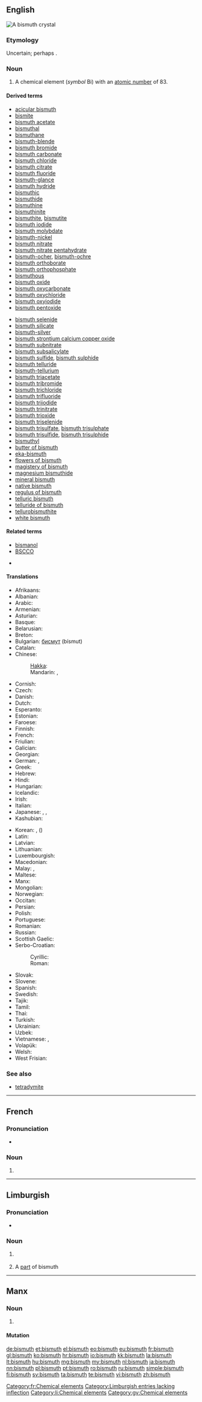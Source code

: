 ==English==

[[Image:Bismuth_crystal_macro.jpg|thumb|right|A bismuth crystal]]
{{elements|Bi|lead|Pb|polonium|Po}}

===Etymology===
Uncertain; perhaps {{etyl|de}} {{term|weiß||white|lang=de}} {{term|Masse||mass}}.

===Noun===
{{en-noun|-}}
{{wikipedia}}

# A chemical element (''symbol'' Bi) with an [[atomic number]] of 83.

====Derived terms====

{{der-top}}
* [[acicular bismuth]]
* [[bismite]]
* [[bismuth acetate]]
* [[bismuthal]]
* [[bismuthane]]
* [[bismuth-blende]]
* [[bismuth bromide]]
* [[bismuth carbonate]]
* [[bismuth chloride]]
* [[bismuth citrate]]
* [[bismuth fluoride]]
* [[bismuth-glance]]
* [[bismuth hydride]]
* [[bismuthic]]
* [[bismuthide]]
* [[bismuthine]]
* [[bismuthinite]]
* [[bismuthite]], [[bismutite]]
* [[bismuth iodide]]
* [[bismuth molybdate]]
* [[bismuth-nickel]]
* [[bismuth nitrate]]
* [[bismuth nitrate pentahydrate]]
* [[bismuth-ocher]], [[bismuth-ochre]]
* [[bismuth orthoborate]]
* [[bismuth orthophosphate]]
* [[bismuthous]]
* [[bismuth oxide]]
* [[bismuth oxycarbonate]]
* [[bismuth oxychloride]]
* [[bismuth oxyiodide]]
* [[bismuth pentoxide]]
{{der-mid}}
* [[bismuth selenide]]
* [[bismuth silicate]]
* [[bismuth-silver]]
* [[bismuth strontium calcium copper oxide]]
* [[bismuth subnitrate]]
* [[bismuth subsalicylate]]
* [[bismuth sulfide]], [[bismuth sulphide]]
* [[bismuth telluride]]
* [[bismuth-tellurium]]
* [[bismuth triacetate]]
* [[bismuth tribromide]]
* [[bismuth trichloride]]
* [[bismuth trifluoride]]
* [[bismuth triiodide]]
* [[bismuth trinitrate]]
* [[bismuth trioxide]]
* [[bismuth triselenide]]
* [[bismuth trisulfate]], [[bismuth trisulphate]]
* [[bismuth trisulfide]], [[bismuth trisulphide]]
* [[bismuthyl]]
* [[butter of bismuth]]
* [[eka-bismuth]]
* [[flowers of bismuth]]
* [[magistery of bismuth]]
* [[magnesium bismuthide]]
* [[mineral bismuth]]
* [[native bismuth]]
* [[regulus of bismuth]]
* [[telluric bismuth]]
* [[telluride of bismuth]]
* [[tellurobismuthite]]
* [[white bismuth]]
{{der-bottom}}

====Related terms====
{{rel-top}}
* [[bismanol]]
* [[BSCCO]]
{{rel-mid}}
* {{w|Pepto-Bismol}}
{{rel-bottom}}

====Translations====
{{trans-top|chemical element}}
* Afrikaans: {{t-|af|bismut}}
* Albanian: {{t-|sq|bizmut}}
* Arabic: {{t-|ar|بزموث|tr=bizmúth|m}}
* Armenian: {{l|hy|բիսմութ|tr=bismutʿ}}
* Asturian: {{t-|ast|bismutu|m}}
* Basque: {{t-|eu|bismutoa}}
* Belarusian: {{t-|be|вiсмут|tr=vísmut|m}}
* Breton: {{t-|br|bismut}}
* Bulgarian: [[бисмут]] (bísmut) {{m}}
* Catalan: {{t-|ca|bismut|m}}
* Chinese:
*: [[Hakka]]: {{tø|hak|鉍|tr=pit|sc=Hans}}
*: Mandarin: {{t|cmn|鉍}}, {{t|cmn|铋|tr=bì}}
* Cornish: {{t-|kw|bysmuth}}
* Czech: {{t+|cs|bismut}}
* Danish: {{t-|da|vismuth}}
* Dutch: {{t+|nl|bismut|n}}
* Esperanto: {{t+|eo|bismuto}}
* Estonian: {{t-|et|vismut}}
* Faroese: {{t-|fo|vismut}}
* Finnish: {{t+|fi|vismutti}}
* French: {{t+|fr|bismuth|m}}
* Friulian: {{tø|fur|bismut}}
* Galician: {{t+|gl|bismuto|m}}
* Georgian: {{t-|ka|ბისმუტი|tr=bismuti}}
* German: {{t+|de|Wismut|n}}, {{t+|de|Bismut|n}}
* Greek: {{t+|el|βισμούθιο|n|tr=vismoúthio}}
* Hebrew: {{t+|he|ביסמות|tr=bísmut}}
* Hindi: {{t-|hi|भिदातु|tr=bhidaatu|sc=Deva}}
* Hungarian: {{t+|hu|bizmut}}
* Icelandic: {{t+|is|bismút}}
* Irish: {{t-|ga|biosmat}}
* Italian: {{t+|it|bismuto|m}}
* Japanese: {{t+|ja|ビスマス|tr=bisumusu}}, {{t-|ja|鉍|sc=Jpan}}, {{t-|ja|蒼鉛|sc=Jpan}}
* Kashubian: {{t-|csb|bizmùt}}
{{trans-mid}}
* Korean: {{t+|ko|비스무트|tr=biseumuteu}}, {{t-|ko|창연|tr=chang-yeon}} ({{t-|ko|蒼鉛}})
* Latin: {{t+|la|bisemutum}}
* Latvian: {{t-|lv|bismuts}}
* Lithuanian: {{t+|lt|bismutas}}
* Luxembourgish: {{t-|lb|Wismut}}
* Macedonian: {{t-|mk|бисмут|tr=bísmut|m}}
* Malay: {{t-|ms|bismut}}, {{t-|ms|timah wurung}}
* Maltese: {{t-|mt|biżmut}}
* Manx: {{t-|gv|bismut}}
* Mongolian: {{t-|mn|бисмут|tr=bismut}}
* Norwegian: {{t-|no|vismut}}
* Occitan: {{t-|oc|bismut|m}}
* Persian: {{t-|fa|بیسموت|tr=bismut}}
* Polish: {{t+|pl|bizmut|m}}
* Portuguese: {{t+|pt|bismuto|m}}
* Romanian: {{t+|ro|bismut|n}}
* Russian: {{t+|ru|висмут|m|tr=vísmut}}
* Scottish Gaelic: {{t-|gd|biosmat}}
* Serbo-Croatian:
*: Cyrillic: {{t-|sh|бизмут}}
*: Roman: {{t-|sh|bizmut|m}}
* Slovak: {{t-|sk|bismut}}
* Slovene: {{t+|sl|bizmut}}
* Spanish: {{t+|es|bismuto|m}}
* Swedish: {{t+|sv|vismut}}
* Tajik: {{t-|tg|бисмут|tr=bismut}}
* Tamil: {{t-|ta|பிஸ்மத்|tr=pismat}}
* Thai: {{t-|th|บิสมัท|tr=bìtmát}}
* Turkish: {{t+|tr|bizmut}}
* Ukrainian: {{t-|uk|вiсмут|tr=vísmut|m}}
* Uzbek: {{t-|uz|висмут|tr=vismut|sc=Cyrl}}
* Vietnamese: {{t-|vi|bitmut}}, {{t-|vi|bismut}}
* Volapük: {{t+|vo|bismutin}}
* Welsh: {{t+|cy|bismwth}}
* West Frisian: {{t-|fy|bismut}}
{{trans-bottom}}

===See also===
* [[tetradymite]]

----

==French==
{{wikipedia|lang=fr}}

===Pronunciation===
* {{IPA|/bismyt/|lang=fr}}

===Noun===
{{fr-noun-unc|m}}

# {{l/en|bismuth}}

[[Category:fr:Chemical elements]]

----

==Limburgish==

===Pronunciation===
* {{IPA|[ˈbɪ˦zmœ˧ð]|lang=li}}

===Noun===
{{head|li|noun|g=n}}

# {{uncountable|lang=li}} {{l/en|bismuth}}
# A [[part]] of bismuth

[[Category:Limburgish entries lacking inflection]]
[[Category:li:Chemical elements]]

----

==Manx==

===Noun===
{{gv-noun|g=m}}

# {{l/en|bismuth}}

====Mutation====
{{gv mut cons|b|ismuth}}

[[Category:gv:Chemical elements]]

[[de:bismuth]]
[[et:bismuth]]
[[el:bismuth]]
[[eo:bismuth]]
[[eu:bismuth]]
[[fr:bismuth]]
[[gl:bismuth]]
[[ko:bismuth]]
[[hr:bismuth]]
[[io:bismuth]]
[[kk:bismuth]]
[[la:bismuth]]
[[lt:bismuth]]
[[hu:bismuth]]
[[mg:bismuth]]
[[my:bismuth]]
[[nl:bismuth]]
[[ja:bismuth]]
[[nn:bismuth]]
[[pl:bismuth]]
[[pt:bismuth]]
[[ro:bismuth]]
[[ru:bismuth]]
[[simple:bismuth]]
[[fi:bismuth]]
[[sv:bismuth]]
[[ta:bismuth]]
[[te:bismuth]]
[[vi:bismuth]]
[[zh:bismuth]]